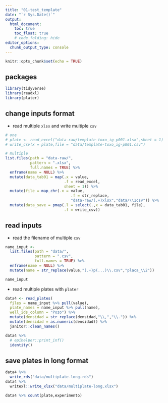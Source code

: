 ```yaml
---
title: "01-test_template"
date: "`r Sys.Date()`"
output: 
  html_document:
    toc: true
    toc_float: true
    # code_folding: hide
editor_options: 
  chunk_output_type: console
---
```


```r
knitr::opts_chunk$set(echo = TRUE)
```

## packages

```r
library(tidyverse)
library(readxl)
library(plater)
```


## change inputs format

- read multiple `xlsx` and write multiple `csv`

```r
# one
# plate <- read_excel("data-raw/template-toxo_ig-p001.xlsx",sheet = 1)
# write_csv(x = plate,file = "data/template-toxo_ig-p001.csv")

# multiple
list.files(path = "data-raw/",
           pattern = ".xlsx",
           full.names = TRUE) %>%
  enframe(name = NULL) %>% 
  mutate(data_tab01 = map(.x = value,
                          .f = read_excel,
                          sheet = 1)) %>% 
  mutate(file = map_chr(.x = value,
                             .f = str_replace, 
                             "data-raw/(.+)xlsx","data/\\1csv")) %>% 
  mutate(data_save = pmap(.l = select(.,x = data_tab01, file),
                          .f = write_csv))
```


## read inputs

- read the filename of multiple `csv`

```r
name_input <- 
  list.files(path = "data/",
             pattern = ".csv",
             full.names = TRUE) %>% 
  enframe(name = NULL) %>% 
  mutate(name = str_replace(value,"(.+)p(...)\\.csv","placa_\\2"))

name_input
```

- read multiple plates with `plater`

```r
data4 <- read_plates(
  files = name_input %>% pull(value),
  plate_names = name_input %>% pull(name),
  well_ids_column = "Pozo") %>% 
  mutate(densidad = str_replace(densidad,"\\,","\\.")) %>% 
  mutate(densidad = as.numeric(densidad)) %>% 
  janitor::clean_names()

data4 %>% 
  # epihelper::print_inf()
  identity()
```

## save plates in long format

```r
data4 %>% 
  write_rds("data/multiplate-long.rds")
data4 %>% 
  writexl::write_xlsx("data/multiplate-long.xlsx")
```

```r
data4 %>% count(plate,experimento)
```

